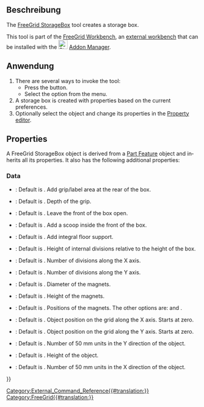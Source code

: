 <languages/>

<div lang="en" dir="ltr" class="mw-content-ltr">
{{Docnav
|
|[[FreeGrid_BitCartridgeHolder|BitCartridgeHolder]]
|[[FreeGrid_Workbench|FreeGrid]]
|IconL=
|IconR=FreeGrid_BitCartridgeHolder.svg
|IconC=FreeGridWorkbench.svg
}}
</div>

<div lang="en" dir="ltr" class="mw-content-ltr">
{{GuiCommand
|Name=FreeGrid StorageBox
|MenuLocation=FreeeGrid → Storage box
|Workbenches=[[FreeGrid_Workbench|FreeGrid]]
|Version=
|SeeAlso=
}}
</div>

<span id="Description"></span>
==Beschreibung==

<div lang="en" dir="ltr" class="mw-content-ltr">
The [[FreeGrid_StorageBox|FreeGrid StorageBox]] tool creates a storage box.
</div>

<div lang="en" dir="ltr" class="mw-content-ltr">
This tool is part of the [[FreeGrid_Workbench|FreeGrid Workbench]], an [[External_workbenches|external workbench]] that can be installed with the [[Image:Std_AddonMgr.svg|24px]] [[Std_AddonMgr|Addon Manager]].
</div>

<span id="Usage"></span>
==Anwendung==

<div lang="en" dir="ltr" class="mw-content-ltr">
# There are several ways to invoke the tool:
#* Press the {{Button|[[Image:FreeGrid_StorageBox.svg|16px]] [[FreeGrid_StorageBox|Storage box]]}} button.
#* Select the {{MenuCommand|FreeGrid → [[Image:FreeGrid_StorageBox.svg|16px]] Storage box}} option from the menu.
# A storage box is created with properties based on the current preferences.
# Optionally select the object and change its properties in the [[Property_editor|Property editor]].
</div>

<div lang="en" dir="ltr" class="mw-content-ltr">
==Properties==
</div>

<div lang="en" dir="ltr" class="mw-content-ltr">
A FreeGrid StorageBox object is derived from a [[Part_Feature|Part Feature]] object and inherits all its properties. It also has the following additional properties:
</div>

<div lang="en" dir="ltr" class="mw-content-ltr">
===Data===
</div>

<div lang="en" dir="ltr" class="mw-content-ltr">
{{Properties_Title|Box features}}
</div>

<div lang="en" dir="ltr" class="mw-content-ltr">
* {{PropertyData|Box Grip|Bool}}: Default is {{TRUE}}. Add grip/label area at the rear of the box.
* {{PropertyData|Box Grip Depth|Length}}: Default is {{Value|15 mm}}. Depth of the grip.
* {{PropertyData|Box Open Front|Bool}}: Default is {{FALSE}}. Leave the front of the box open.
* {{PropertyData|Box Ramp|Bool}}: Default is {{TRUE}}. Add a scoop inside the front of the box.
* {{PropertyData|Floor Support|Bool}}: Default is {{TRUE}}. Add integral floor support.
</div>

<div lang="en" dir="ltr" class="mw-content-ltr">
{{Properties_Title|Internal divisions}}
</div>

<div lang="en" dir="ltr" class="mw-content-ltr">
* {{PropertyData|Division Height|Percent}}: Default is {{Value|100}}. Height of internal divisions relative to the height of the box.
* {{PropertyData|Divisions X|IntegerConstraint}}: Default is {{Value|1}}. Number of divisions along the X axis.
* {{PropertyData|Divisions Y|IntegerConstraint}}: Default is {{Value|1}}. Number of divisions along the Y axis.
</div>

<div lang="en" dir="ltr" class="mw-content-ltr">
{{Properties_Title|Magnet mount}}
</div>

<div lang="en" dir="ltr" class="mw-content-ltr">
* {{PropertyData|Magnet Diameter|Length}}: Default is {{Value|6 mm}}. Diameter of the magnets.
* {{PropertyData|Magnet Height|Length}}: Default is {{Value|2 mm}}. Height of the magnets.
* {{PropertyData|Magnet Option|Enumeration}}: Default is {{Value|allIntersections}}. Positions of the magnets. The other options are: {{Value|cornersOny}} and {{Value|noMagnets}}.
</div>

<div lang="en" dir="ltr" class="mw-content-ltr">
{{Properties_Title|Position on grid}}
</div>

<div lang="en" dir="ltr" class="mw-content-ltr">
* {{PropertyData|Position X|IntegerConstraint}}: Default is {{Value|0}}. Object position on the grid along the X axis. Starts at zero.
* {{PropertyData|Position Y|IntegerConstraint}}: Default is {{Value|0}}. Object position on the grid along the Y axis. Starts at zero.
</div>

<div lang="en" dir="ltr" class="mw-content-ltr">
{{Properties_Title|Size}}
</div>

<div lang="en" dir="ltr" class="mw-content-ltr">
* {{PropertyData|Depth|IntegerConstraint}}: Default is {{Value|1}}. Number of 50 mm units in the Y direction of the object.
* {{PropertyData|Height|Length}}: Default is {{Value|50 mm}}. Height of the object.
* {{PropertyData|Width|IntegerConstraint}}: Default is {{Value|1}}. Number of 50 mm units in the X direction of the object.
</div>


<div lang="en" dir="ltr" class="mw-content-ltr">
{{Docnav
|
|[[FreeGrid_BitCartridgeHolder|BitCartridgeHolder]]
|[[FreeGrid_Workbench|FreeGrid]]
|IconL=
|IconR=FreeGrid_BitCartridgeHolder.svg
|IconC=FreeGridWorkbench.svg
}}
</div>

[[Category:External_Command_Reference{{#translation:}}]]
[[Category:FreeGrid{{#translation:}}]]
{{Userdocnavi{{#translation:}}}}